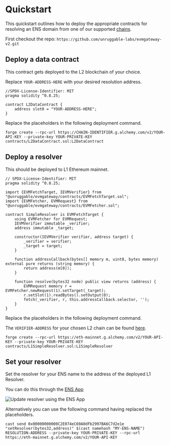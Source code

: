 # Quickstart

This quickstart outlines how to deploy the appropriate contracts for resolving an ENS domain from one of our supported [chains](./chains).

First checkout the repo: `https://github.com/unruggable-labs/evmgateway-v2.git`

## Deploy a data contract

This contract gets deployed to the L2 blockchain of your choice.

Replace `YOUR-ADDRESS-HERE` with your desired resolution address.

```solidity filename="L2DataContract.sol"
//SPDX-License-Identifier: MIT
pragma solidity ^0.8.25;

contract L2DataContract {
    address slot0 = "YOUR-ADDRESS-HERE";
}
```

Replace the placeholders in the following deployment command.

```
forge create --rpc-url https://CHAIN-IDENTIFIER.g.alchemy.com/v2/YOUR-API-KEY --private-key YOUR-PRIVATE-KEY contracts/L2DataContract.sol:L2DataContract
```

## Deploy a resolver

This should be deployed to L1 Ethereum mainnet.

```solidity filename="L1SimpleResolver.sol"
// SPDX-License-Identifier: MIT
pragma solidity ^0.8.25;

import {EVMFetchTarget, IEVMVerifier} from "@unruggable/evmgateway/contracts/EVMFetchTarget.sol";
import {EVMFetcher, EVMRequest} from "@unruggable/evmgateway/contracts/EVMFetcher.sol";

contract SimpleResolver is EVMFetchTarget {
	using EVMFetcher for EVMRequest;
	IEVMVerifier immutable _verifier;
	address immutable _target;

	constructor(IEVMVerifier verifier, address target) {
		_verifier = verifier;
		_target = target;
	}

	function addressCallback(bytes[] memory m, uint8, bytes memory) external pure returns (string memory) {
		return address(m[0]);
	}

	function resolve(bytes32 node) public view returns (address) {
		EVMRequest memory r = EVMFetcher.newRequest(1).setTarget(_target);
		r.setSlot(1).readBytes().setOutput(0);
		fetch(_verifier, r, this.addressCallback.selector, '');
	}
}
```

Replace the placeholders in the following deployment command.

The `VERIFIER-ADDRESS` for your chosen L2 chain can be found [here](/verifier-deployments).

```
forge create --rpc-url https://eth-mainnet.g.alchemy.com/v2/YOUR-API-KEY --private-key YOUR-PRIVATE-KEY contracts/L1SimpleResolver.sol:L1SimpleResolver
```

## Set your resolver

Set the resolver for your ENS name to the address of the deployed L1 Resolver.

You can do this through the [ENS App](https://app.ens.domains/) 

![Update resolver using the ENS App](/images/docs/update-resolver-ens-app.png)

Alternatively you can use the following command having replaced the placeholders.

```
cast send 0x00000000000C2E074eC69A0dFb2997BA6C7d2e1e "setResolver(bytes32,address)" $(cast namehash "MY-ENS-NAME") RESOLUTION-ADDRESS --private-key YOUR-PRIVATE-KEY --rpc-url https://eth-mainnet.g.alchemy.com/v2/YOUR-API-KEY
```